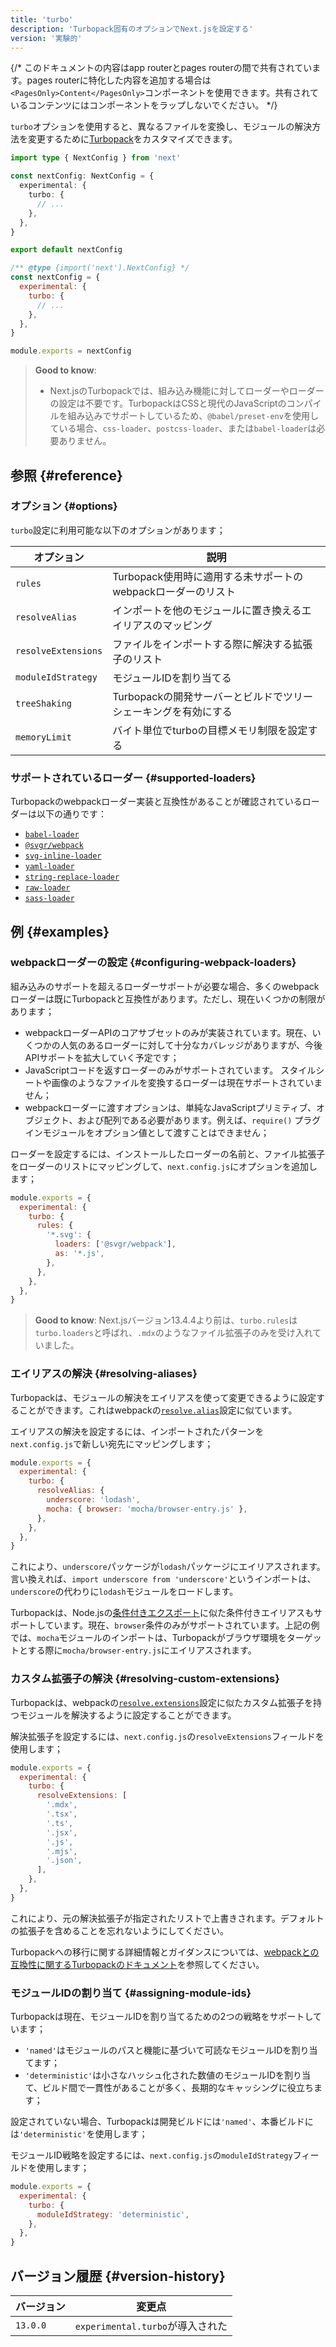 ```yaml
---
title: 'turbo'
description: 'Turbopack固有のオプションでNext.jsを設定する'
version: '実験的'
---
```


{/* このドキュメントの内容はapp routerとpages routerの間で共有されています。pages routerに特化した内容を追加する場合は`<PagesOnly>Content</PagesOnly>`コンポーネントを使用できます。共有されているコンテンツにはコンポーネントをラップしないでください。 */}

`turbo`オプションを使用すると、異なるファイルを変換し、モジュールの解決方法を変更するために[Turbopack](/docs/architecture/turbopack)をカスタマイズできます。

<Tabs>
<TabItem value="ts" label="TypeScript">

```ts title="next.config.ts" switcher
import type { NextConfig } from 'next'

const nextConfig: NextConfig = {
  experimental: {
    turbo: {
      // ...
    },
  },
}

export default nextConfig
```

</TabItem>
<TabItem value="js" label="JavaScript">

```js title="next.config.js" switcher
/** @type {import('next').NextConfig} */
const nextConfig = {
  experimental: {
    turbo: {
      // ...
    },
  },
}

module.exports = nextConfig
```

</TabItem>
</Tabs>

> **Good to know**:
>
> - Next.jsのTurbopackでは、組み込み機能に対してローダーやローダーの設定は不要です。TurbopackはCSSと現代のJavaScriptのコンパイルを組み込みでサポートしているため、`@babel/preset-env`を使用している場合、`css-loader`、`postcss-loader`、または`babel-loader`は必要ありません。

## 参照 {#reference}

### オプション {#options}

`turbo`設定に利用可能な以下のオプションがあります；

| オプション          | 説明                                                            |
| ------------------- | --------------------------------------------------------------- |
| `rules`             | Turbopack使用時に適用する未サポートのwebpackローダーのリスト    |
| `resolveAlias`      | インポートを他のモジュールに置き換えるエイリアスのマッピング    |
| `resolveExtensions` | ファイルをインポートする際に解決する拡張子のリスト              |
| `moduleIdStrategy`  | モジュールIDを割り当てる                                        |
| `treeShaking`       | Turbopackの開発サーバーとビルドでツリーシェーキングを有効にする |
| `memoryLimit`       | バイト単位でturboの目標メモリ制限を設定する                     |

### サポートされているローダー {#supported-loaders}

Turbopackのwebpackローダー実装と互換性があることが確認されているローダーは以下の通りです：

- [`babel-loader`](https://www.npmjs.com/package/babel-loader)
- [`@svgr/webpack`](https://www.npmjs.com/package/@svgr/webpack)
- [`svg-inline-loader`](https://www.npmjs.com/package/svg-inline-loader)
- [`yaml-loader`](https://www.npmjs.com/package/yaml-loader)
- [`string-replace-loader`](https://www.npmjs.com/package/string-replace-loader)
- [`raw-loader`](https://www.npmjs.com/package/raw-loader)
- [`sass-loader`](https://www.npmjs.com/package/sass-loader)

## 例 {#examples}

### webpackローダーの設定 {#configuring-webpack-loaders}

組み込みのサポートを超えるローダーサポートが必要な場合、多くのwebpackローダーは既にTurbopackと互換性があります。ただし、現在いくつかの制限があります；

- webpackローダーAPIのコアサブセットのみが実装されています。現在、いくつかの人気のあるローダーに対して十分なカバレッジがありますが、今後APIサポートを拡大していく予定です；
- JavaScriptコードを返すローダーのみがサポートされています。 スタイルシートや画像のようなファイルを変換するローダーは現在サポートされていません；
- webpackローダーに渡すオプションは、単純なJavaScriptプリミティブ、オブジェクト、および配列である必要があります。例えば、`require()` プラグインモジュールをオプション値として渡すことはできません；

ローダーを設定するには、インストールしたローダーの名前と、ファイル拡張子をローダーのリストにマッピングして、`next.config.js`にオプションを追加します；

```js title="next.config.js"
module.exports = {
  experimental: {
    turbo: {
      rules: {
        '*.svg': {
          loaders: ['@svgr/webpack'],
          as: '*.js',
        },
      },
    },
  },
}
```

> **Good to know**: Next.jsバージョン13.4.4より前は、`turbo.rules`は`turbo.loaders`と呼ばれ、`.mdx`のようなファイル拡張子のみを受け入れていました。

### エイリアスの解決 {#resolving-aliases}

Turbopackは、モジュールの解決をエイリアスを使って変更できるように設定することができます。これはwebpackの[`resolve.alias`](https://webpack.js.org/configuration/resolve/#resolvealias)設定に似ています。

エイリアスの解決を設定するには、インポートされたパターンを`next.config.js`で新しい宛先にマッピングします；

```js title="next.config.js"
module.exports = {
  experimental: {
    turbo: {
      resolveAlias: {
        underscore: 'lodash',
        mocha: { browser: 'mocha/browser-entry.js' },
      },
    },
  },
}
```

これにより、`underscore`パッケージが`lodash`パッケージにエイリアスされます。言い換えれば、`import underscore from 'underscore'`というインポートは、`underscore`の代わりに`lodash`モジュールをロードします。

Turbopackは、Node.jsの[条件付きエクスポート](https://nodejs.org/docs/latest-v18.x/api/packages.html#conditional-exports)に似た条件付きエイリアスもサポートしています。現在、`browser`条件のみがサポートされています。上記の例では、`mocha`モジュールのインポートは、Turbopackがブラウザ環境をターゲットとする際に`mocha/browser-entry.js`にエイリアスされます。

### カスタム拡張子の解決 {#resolving-custom-extensions}

Turbopackは、webpackの[`resolve.extensions`](https://webpack.js.org/configuration/resolve/#resolveextensions)設定に似たカスタム拡張子を持つモジュールを解決するように設定することができます。

解決拡張子を設定するには、`next.config.js`の`resolveExtensions`フィールドを使用します；

```js title="next.config.js"
module.exports = {
  experimental: {
    turbo: {
      resolveExtensions: [
        '.mdx',
        '.tsx',
        '.ts',
        '.jsx',
        '.js',
        '.mjs',
        '.json',
      ],
    },
  },
}
```

これにより、元の解決拡張子が指定されたリストで上書きされます。デフォルトの拡張子を含めることを忘れないようにしてください。

Turbopackへの移行に関する詳細情報とガイダンスについては、[webpackとの互換性に関するTurbopackのドキュメント](https://turbo.build/pack/docs/migrating-from-webpack)を参照してください。

### モジュールIDの割り当て {#assigning-module-ids}

Turbopackは現在、モジュールIDを割り当てるための2つの戦略をサポートしています；

- `'named'`はモジュールのパスと機能に基づいて可読なモジュールIDを割り当てます；
- `'deterministic'`は小さなハッシュ化された数値のモジュールIDを割り当て、ビルド間で一貫性があることが多く、長期的なキャッシングに役立ちます；

設定されていない場合、Turbopackは開発ビルドには`'named'`、本番ビルドには`'deterministic'`を使用します；

モジュールID戦略を設定するには、`next.config.js`の`moduleIdStrategy`フィールドを使用します；

```js title="next.config.js"
module.exports = {
  experimental: {
    turbo: {
      moduleIdStrategy: 'deterministic',
    },
  },
}
```

## バージョン履歴 {#version-history}

| バージョン | 変更点                           |
| ---------- | -------------------------------- |
| `13.0.0`   | `experimental.turbo`が導入された |
